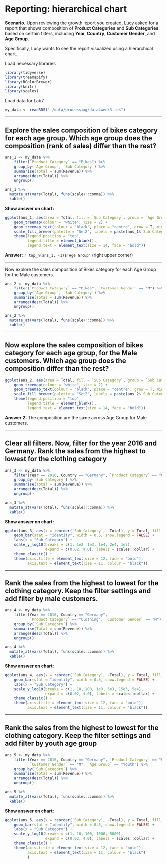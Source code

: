 # Reporting: hierarchical chart

**Scenario.** Upon reviewing the growth report you created, Lucy asked for a report that shows composition of **Product Categories** and **Sub Categories** based on certain filters, including **Year**, **Country**, **Customer Gender**, and **Age Group**.

Specifically, Lucy wants to see the report visualized using a hierarchical chart.

Load necessary libraries
```r
library(tidyverse)
library(treemapify)
library(RColorBrewer)
library(knitr)
library(scales)
```
Load data for Lab7
```r
my_data <- readRDS("./data/processing/data4week3.rds")
```

---

## Explore the sales composition of bikes category for each age group. Which age group does the composition (rank of sales) differ than the rest?
```r
ans_1 <- my_data %>%
    filter(`Product Category` == "Bikes") %>%
    group_by(`Age Group`, `Sub Category`) %>%
    summarise(Total = sum(Revenue)) %>%
    arrange(desc(Total)) %>% 
    ungroup() 

ans_1 %>%
  mutate_at(vars(Total), funs(scales::comma)) %>% 
  kable()
```
**Show answer on chart:**
```r
ggplot(ans_1, aes(area = Total, fill = `Sub Category`, group = `Age Group`, label = `Age Group` )) +
    geom_treemap(colour = "white", size = 2) +
    geom_treemap_text(colour = "black", place = "centre", grow = T, min.size = 3) +
    scale_fill_brewer(palette = "Set2", labels = paste(ans_1$`Sub Category`, '\t')) +
    theme(legend.position = "top",
          legend.title = element_blank(),
          legend.text = element_text(size = 14, face = "bold"))
```
**Answer:** `r top_n(ans_1, -1)$'Age Group'` (right upper corner)

---

Now explore the sales composition of Bikes category for each Age Group for the Male customers.
```r
ans_2 <- my_data %>%
    filter(`Product Category` == "Bikes", `Customer Gender` == "M") %>%
    group_by(`Age Group`, `Sub Category`) %>%
    summarise(Total = sum(Revenue)) %>%
    arrange(desc(Total)) %>% 
    ungroup()

ans_2 %>% 
  mutate_at(vars(Total), funs(scales::comma)) %>% 
  kable()
```

---

## Now explore the sales composition of bikes category for each age group, for the Male customers. Which age group does the composition differ than the rest?
```r
ggplot(ans_2, aes(area = Total, fill = `Sub Category`, group = `Sub Category`, label = `Age Group` )) +
    geom_treemap(colour = "white", size = 2) +
    geom_treemap_text(colour = "black", place = "centre", grow = T, min.size = 3) +
    scale_fill_brewer(palette = "Set2", labels = paste(ans_2$`Sub Category`, '\t')) +
    theme(legend.position = "top",
          legend.title = element_blank(),
          legend.text = element_text(size = 14, face = "bold"))
```
**Answer 2:** The composition are the same across Age Group for Male customers.

---

## Clear all filters. Now, filter for the year 2016 and Germany. Rank the sales from the highest to lowest for the clothing category
```r
ans_3 <- my_data %>%
    filter(Year == 2016, Country == "Germany", `Product Category` == "Clothing") %>%
    group_by(`Sub Category`) %>%
    summarise(Total = sum(Revenue)) %>%
    arrange(desc(Total)) %>% 
    ungroup()

ans_3 %>% 
  mutate_at(vars(Total), funs(scales::comma)) %>% 
  kable()
```
**Show answer on chart:**
```r
ggplot(ans_3, aes(x = reorder(`Sub Category`, -Total), y = Total, fill = `Sub Category`)) +
    geom_bar(stat = "identity", width = 0.5, show.legend = FALSE) +
    labs(x = "Sub Category") +
    scale_y_log10(breaks = c(1, 1e2, 1e3, 1e4, 2e4, 1e5),
                  expand = c(0.02, 0.0), labels = scales::dollar) +
    theme_classic() +
    theme(axis.title = element_text(size = 12, face = "bold"),
          axis.text = element_text(size = 11, colour = "black"))
```

---

## Rank the sales from the highest to lowest for the clothing category. Keep the filter settings and add filter by male customers.

```r
ans_4 <- my_data %>%
    filter(Year == 2016, Country == "Germany",
           `Product Category` == "Clothing", `Customer Gender` == "M") %>%
    group_by(`Sub Category`) %>%
    summarise(Total = sum(Revenue)) %>%
    arrange(desc(Total)) %>% 
    ungroup()

ans_4 %>% 
  mutate_at(vars(Total), funs(scales::comma)) %>% 
  kable()
```
**Show answer on chart:**
```r
ggplot(ans_4, aes(x = reorder(`Sub Category`, -Total), y = Total, fill = `Sub Category`)) +
    geom_bar(stat = "identity", width = 0.5, show.legend = FALSE) +
    labs(x = "Sub Category") +
    scale_y_log10(breaks = c(1, 10, 100, 1e3, 5e3, 15e3, 5e4),
                  expand = c(0.02, 0.0), labels = scales::dollar) +
    theme_classic() +
    theme(axis.title = element_text(size = 12, face = "bold"),
          axis.text = element_text(size = 11, colour = "black"))
```

---

## Rank the sales from the highest to lowest for the clothing category. Keep the filter settings and add filter by youth age group
```r
ans_5 <- my_data %>%
    filter(Year == 2016, Country == "Germany", `Product Category` == "Clothing",
           `Customer Gender` == "M", `Age Group` == "Youth") %>%
    group_by(`Sub Category`) %>%
    summarise(Total = sum(Revenue)) %>%
    arrange(desc(Total)) %>% 
    ungroup()

ans_5 %>% 
  mutate_at(vars(Total), funs(scales::comma)) %>% 
  kable()
```
**Show answer on chart:**
```r
ggplot(ans_5, aes(x = reorder(`Sub Category`, -Total), y = Total, fill = `Sub Category`)) +
    geom_bar(stat = "identity", width = 0.5, show.legend = FALSE) +
    labs(x = "Sub Category") +
    scale_y_log10(breaks = c(1, 10, 100, 1000, 5000),
                  expand = c(0.02, 0.0), labels = scales::dollar) +
    theme_classic() +
    theme(axis.title = element_text(size = 12, face = "bold"),
          axis.text = element_text(size = 11, colour = "black")
          )
```